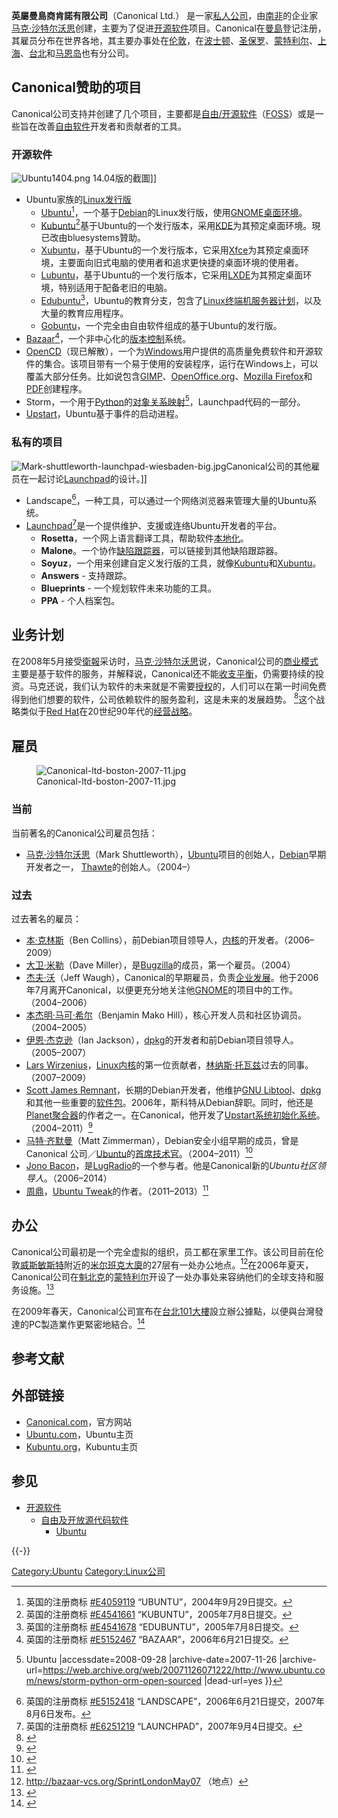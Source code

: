 {{NoteTA
|G1 = IT
|1 = zh-cn:科能软件有限公司;zh-tw:英屬曼島商肯諾有限公司
}}

{{Infobox company
|company_name  = 英屬曼島商肯諾有限公司<br>Canonical Ltd.<ref>英国的注册商标 [http://www.ipo.gov.uk/tm/t-find/t-find-number?trademark=E4059218 #E4059218]{{Dead link}} “CANONICAL”，2004年9月29日提交。</ref>
|company_logo  = [[File:Canonical_logo.svg|200px]] <!-- official logo has a white/transparent background -->
|company_type  = [[私人公司|私人有限公司]]
|genre         = [[软件|电脑软件]]
|foundation    = {{Startdate|2004|3|5}}
|founder       = [[马克·沙特尔沃思|马克·沙特尔沃思]]<br />{{link-en|简·西尔伯|Jane Silber}}
|location      = {{GBR}}[[伦敦|伦敦]][[米尔班克大厦|米尔班克大厦]]业务总部
|key_people    = [[马克·沙特尔沃思|马克·沙特尔沃思]]
|area_served   = 全球
|products      = [[Ubuntu|Ubuntu]], [[Launchpad|Launchpad]], [[Bazaar|Bazaar]], [[TheOpenCD|TheOpenCD]], [[Ubuntu_One|Ubuntu One]]
|revenue       = $3千万<ref>{{cite news |first=Ashlee |last=Vance |authorlink= |author= |coauthors= |url=http://www.nytimes.com/2009/01/11/business/11ubuntu.html?pagewanted=1&_r=1 |title=Ubuntu and its Leader Set Sights on the Mainstream |publisher=New York Times |date=2009-01-11 |accessdate=2010-04-28 |archive-date=2011-04-07 |archive-url=https://web.archive.org/web/20110407094408/http://www.nytimes.com/2009/01/11/business/11ubuntu.html?pagewanted=1&_r=1 |dead-url=no }}</ref>
|num_employees = 500+<ref name="about">{{cite web |publisher=Canonical Ltd |url=http://www.canonical.com/about-canonical |title=About Canonical |accessdate=2012-08-20 |quote=We've come a long way since our launch in 2004. We now have over 500 staff in more than 30 countries, and offices in London, Boston, Taipei, Montreal, Shanghai, São Paulo and the Isle of Man. |archive-url=https://www.webcitation.org/6HfYrPfEP?url=http://www.canonical.com/about-canonical |archive-date=2013-06-26 |dead-url=yes }}</ref> 
|subsid = Canonical Group Ltd <ref>{{cite web |url = http://wck2.companieshouse.gov.uk/9997671e24728571142fd0f173c68da2/compdetails |title = Canonical Group Limited |quote = Company No. 06870835 |publisher = Companies House |accessdate = 2010-01-07 |archive-date = 2014-07-14 |archive-url = https://web.archive.org/web/20140714230500/http://wck2.companieshouse.gov.uk/9997671e24728571142fd0f173c68da2/compdetails |dead-url = yes }}</ref><!-- formerly Fieldwave Ltd. (UK) -- seems to be about tax technicalities of operating in the UK --> <br />Canonical USA Inc.<br />科能（上海）软件科技有限公司<br />Canonical Brasil Ltda<br>Canonical Canada Ltd<br>英屬曼島商肯諾有限公司臺灣分公司 (Canonical Ltd Taiwan Br.)
|owner = [[马克·沙特尔沃思|马克·沙特尔沃思]]
|[[首席执行官|首席执行官]] = {{link-en|简·西尔伯|Jane Silber}}
|homepage = [http://www.canonical.com/ www.canonical.com]
}}

'''英屬曼島商肯諾有限公司'''（Canonical Ltd.） 是一家[[私人公司|私人公司]]，由[[南非|南非]]的企业家[[马克·沙特尔沃思|马克·沙特尔沃思]]创建，主要为了促进[[开源软件|开源软件]]项目。Canonical在[[曼島|曼島]]登记注册，其雇员分布在世界各地，其主要办事处在[[伦敦|伦敦]]，在[[波士顿|波士顿]]、[[圣保罗|圣保罗]]、[[蒙特利尔|蒙特利尔]]、[[上海|上海]]、[[台北市|台北]]和[[马恩岛|马恩岛]]也有分公司。

== Canonical赞助的项目 ==
Canonical公司支持并创建了几个项目，主要都是[[自由/开源软件|自由/开源软件]]（[[FOSS|FOSS]]）或是一些旨在改善[[自由软件|自由软件]]开发者和贡献者的工具。

=== 开源软件 ===
[[File:Ubuntu1404.png|thumb]] 14.04版的截圖]]
* Ubuntu家族的[[Linux套件列表|Linux发行版]]
**[[Ubuntu|Ubuntu]]<ref>英国的注册商标 [http://www.ipo.gov.uk/tm/t-find/t-find-number?trademark=E4059119 #E4059119]{{Dead link}} “UBUNTU”，2004年9月29日提交。</ref>，一个基于[[Debian|Debian]]的Linux发行版，使用[[GNOME|GNOME]][[桌面环境|桌面环境]]。
** [[Kubuntu|Kubuntu]]<ref>英国的注册商标 [http://www.ipo.gov.uk/tm/t-find/t-find-number?trademark=E4541661 #E4541661]{{Dead link}} “KUBUNTU”，2005年7月8日提交。</ref>基于Ubuntu的一个发行版本，采用[[KDE|KDE]]为其预定桌面环境。現已改由bluesystems贊助。
** [[Xubuntu|Xubuntu]]，基于Ubuntu的一个发行版本，它采用[[Xfce|Xfce]]为其预定桌面环境，主要面向旧式电脑的使用者和追求更快捷的桌面环境的使用者。
** [[Lubuntu|Lubuntu]]，基于Ubuntu的一个发行版本，它采用[[LXDE|LXDE]]为其预定桌面环境，特别适用于配备老旧的电脑。
** [[Edubuntu|Edubuntu]]<ref>英国的注册商标 [http://www.ipo.gov.uk/tm/t-find/t-find-number?trademark=E4541678 #E4541678]{{Dead link}} “EDUBUNTU”，2005年7月8日提交。</ref>，Ubuntu的教育分支，包含了[[Linux终端机服务器计划|Linux终端机服务器计划]]，以及大量的教育应用程序。
** [[Gobuntu|Gobuntu]]，一个完全由自由软件组成的基于Ubuntu的发行版。
* [[Bazaar|Bazaar]]<ref>英国的注册商标 [http://www.ipo.gov.uk/tm/t-find/t-find-number?trademark=E5152467 #E5152467]{{Dead link}} “BAZAAR”，2006年6月21日提交。</ref>，一个非中心化的[[版本控制|版本控制]]系统。
* [[OpenCD|OpenCD]]（现已解散），一个为[[Microsoft_Windows|Windows]]用户提供的高质量免费软件和开源软件的集合。该项目带有一个易于使用的安装程序，运行在Windows上，可以覆盖大部分任务。比如说包含[[GIMP|GIMP]]、[[OpenOffice.org|OpenOffice.org]]、[[Mozilla_Firefox|Mozilla Firefox]]和[[PDF|PDF]]创建程序。
* Storm，一个用于[[Python|Python]]的[[对象关系映射|对象关系映射]]<ref>{{Cite web |url=http://www.ubuntu.com/news/storm-python-orm-open-sourced |title=Canonical Releases Storm as Open Source {{!}}Ubuntu<!-- Bot generated title --> |accessdate=2008-09-28 |archive-date=2007-11-26 |archive-url=https://web.archive.org/web/20071126071222/http://www.ubuntu.com/news/storm-python-orm-open-sourced |dead-url=yes }}</ref>，Launchpad代码的一部分。
* [[Upstart|Upstart]]，Ubuntu基于事件的启动进程。

=== 私有的项目 ===
[[File:Mark-shuttleworth-launchpad-wiesbaden-big.jpg|thumb]]Canonical公司的其他雇员在一起讨论[[Launchpad|Launchpad]]的设计。]]
* Landscape<ref>英国的注册商标 [http://www.ipo.gov.uk/tm/t-find/t-find-number?trademark=E5152418 #E5152418] “LANDSCAPE”，2006年6月21日提交，2007年8月6日发布。</ref>，一种工具，可以通过一个网络浏览器来管理大量的Ubuntu系统。
*[[Launchpad_(網站)|Launchpad]]<ref>英国的注册商标 [http://www.ipo.gov.uk/tm/t-find/t-find-number?trademark=E6251219 #E6251219] “LAUNCHPAD”，2007年9月4日提交。</ref>是一个提供维护、支援或连络Ubuntu开发者的平台。
**'''Rosetta'''，一个网上语言翻译工具，帮助软件[[国际化与本地化|本地化]]。
** '''Malone'''。一个协作[[缺陷跟踪器|缺陷跟踪器]]，可以链接到其他缺陷跟踪器。
** '''Soyuz'''，一个用来创建自定义发行版的工具，就像[[Kubuntu|Kubuntu]]和[[Xubuntu|Xubuntu]]。
** '''Answers''' - 支持跟踪。
** '''Blueprints''' - 一个规划软件未来功能的工具。
** '''PPA''' - 个人档案包。

== 业务计划 ==
在2008年5月接受[[衛報|衛報]]采访时，[[马克·沙特尔沃思|马克·沙特尔沃思]]说，Canonical公司的[[商业模式|商业模式]]主要是基于软件的服务，并解释说，Canonical还不能[[收支平衡|收支平衡]]，仍需要持续的投资。马克还说，我们认为软件的未来就是不需要[[著作權|授权]]的，人们可以在第一时间免费得到他们想要的软件，公司依赖软件的服务盈利，这是未来的发展趋势。
<ref>{{cite news|last=Moody|first=Glyn|title=Linux is a platform for people, not just specialists|date=2008-05-22|accessdate=2008-05-23|url=http://www.guardian.co.uk/technology/2008/may/22/internet.software|publisher=[[The_Guardian|The Guardian]]|archive-date=2008-05-26|archive-url=https://web.archive.org/web/20080526013040/http://www.guardian.co.uk/technology/2008/may/22/internet.software|dead-url=no}}</ref>这个战略类似于[[Red_Hat|Red Hat]]在20世纪90年代的[[经营战略|经营战略]]。

== 雇员 ==
[[File:Canonical-ltd-boston-2007-11.jpg|thumb]]

=== 当前 ===

当前著名的Canonical公司雇员包括：

* [[马克·沙特尔沃思|马克·沙特尔沃思]]（Mark Shuttleworth），[[Ubuntu|Ubuntu]]项目的创始人，[[Debian|Debian]]早期开发者之一， [[Thawte|Thawte]]的创始人。（2004–）

=== 过去 ===
过去著名的雇员：
* [[本·克林斯|本·克林斯]]（Ben Collins），前Debian项目领导人，[[内核|内核]]的开发者。（2006–2009）
* [[大卫·米勒|大卫·米勒]]（Dave Miller），是[[Bugzilla|Bugzilla]]的成员，第一个雇员。（2004）
* [[杰夫·沃|杰夫·沃]]（Jeff Waugh），Canonical的早期雇员，负责[[企业发展|企业发展]]。他于2006年7月离开Canonical，以便更充分地关注他[[GNOME|GNOME]]的项目中的工作。（2004–2006）
* [[本杰明·马可·希尔|本杰明·马可·希尔]]（Benjamin Mako Hill），核心开发人员和社区协调员。（2004–2005）
* [[伊恩·杰克逊|伊恩·杰克逊]]（Ian Jackson），[[dpkg|dpkg]]的开发者和前Debian项目领导人。（2005–2007）
* [[Lars_Wirzenius|Lars Wirzenius]]，[[Linux内核|Linux内核]]的第一位贡献者，[[林纳斯·托瓦兹|林纳斯·托瓦兹]]过去的同事。（2007–2009）
* [[Scott_James_Remnant|Scott James Remnant]]，长期的Debian开发者，他维护[[GNU_Libtool|GNU Libtool]]、[[dpkg|dpkg]]和其他一些重要的[[软件包|软件包]]。2006年，斯科特从Debian辞职。同时，他还是[[Planet聚合器|Planet聚合器]]的作者之一。在Canonical，他开发了[[Upstart|Upstart]][[系统初始化系统|系统初始化系统]]。（2004–2011）<ref>{{cite web|last=Remnant|first=Scott James|url=http://netsplit.com/2011/01/11/leaving-canonical/|title=Leaving Canonical|accessdate=2011-01-22|deadurl=yes|archiveurl=https://web.archive.org/web/20110126075341/http://netsplit.com/2011/01/11/leaving-canonical/|archivedate=2011-01-26}}</ref>
* [[马特·齐默曼|马特·齐默曼]]（Matt Zimmerman），Debian安全小组早期的成员，曾是 Canonical 公司／[[Ubuntu|Ubuntu]]的[[首席技术官|首席技术官]]。（2004–2011）<ref>{{cite web |url=http://blog.canonical.com/?p=566 |title=Matt Zimmerman leaving Canonical |date=6 May 2011 |accessdate=2013-04-07 |archive-date=2011-06-04 |archive-url=https://web.archive.org/web/20110604134740/http://blog.canonical.com/?p=566 |dead-url=no }}</ref>
* [[Jono_Bacon|Jono Bacon]]，是[[LugRadio|LugRadio]]的一个参与者。他是Canonical新的''Ubuntu社区领导人''。（2006–2014）
* [[周鼎(程式员)|周鼎]]，[[Ubuntu_Tweak|Ubuntu Tweak]]的作者。（2011–2013）<ref>{{Cite web |url=http://os.51cto.com/art/201108/281538.htm |title=对话Ubuntu Tweak作者：站在用户的角度玩Linux |accessdate=2012-02-08 |archive-date=2011-10-09 |archive-url=https://web.archive.org/web/20111009083205/http://os.51cto.com/art/201108/281538.htm |dead-url=no }}</ref>

== 办公 ==
Canonical公司最初是一个完全虚拟的组织，员工都在家里工作。该公司目前在伦敦[[威斯敏斯特|威斯敏斯特]]附近的[[米尔班克大廈|米尔班克大廈]]的27层有一处办公地点。<ref>http://bazaar-vcs.org/SprintLondonMay07 {{Wayback|url=http://bazaar-vcs.org/SprintLondonMay07 |date=20090328112157 }} （地点）</ref>在2006年夏天，Canonical公司在[[魁北克|魁北克]]的[[蒙特利尔|蒙特利尔]]开设了一处办事处来容纳他们的全球支持和服务设施。<ref name="model">{{cite news | language =  | author = Stephen Shankland | coauthors =  | url = http://news.cnet.com/Canonical-seeks-profit-from-free-Ubuntu/2100-7344_3-6123249.html | title = Canonical seeks profit from free Ubuntu | work =  | publisher = CNET | pages =  | date = 2006年10月6日 | accessdate = 2007年10月19日 | archive-date = 2014年4月19日 | archive-url = https://web.archive.org/web/20140419054418/http://news.cnet.com/Canonical-seeks-profit-from-free-Ubuntu/2100-7344_3-6123249.html | dead-url = no }}</ref>

在2009年春天，Canonical公司宣布在[[台北|台北]][[台北101|101大樓]]設立辦公據點，以便與台灣發達的PC製造業作更緊密地結合。<ref>{{Cite web |url=http://www.ithome.com.tw/itadm/article.php?c=54673 |title=Canonical台北設點　Ubuntu與台灣製造業更緊密 |accessdate=2009-05-11 |archive-date=2009-05-01 |archive-url=https://web.archive.org/web/20090501110941/http://www.ithome.com.tw/itadm/article.php?c=54673 |dead-url=no }}</ref>

== 参考文献 ==
{{Reflist}}

== 外部链接 ==
* [http://www.canonical.com/ Canonical.com]{{Wayback|url=http://www.canonical.com/ |date=20080929041304 }}，官方网站
* [http://www.ubuntu.com/ Ubuntu.com]{{Wayback|url=http://www.ubuntu.com/ |date=20060824154750 }}，Ubuntu主页
* [http://www.kubuntu.org/ Kubuntu.org]{{WebCite|url=https://www.webcitation.org/61BhrYDqW?url=http://www.kubuntu.org/ |date=20110824230715 |dateformat=iso }}，Kubuntu主页

== 参见 ==
{{Portal box|自由软件|Linux}}
* [[开源软件|开源软件]]
** [[自由及开放源代码软件|自由及开放源代码软件]]
*** [[Ubuntu|Ubuntu]]

{{-}}
{{Ubuntu}}

[[Category:Ubuntu|Category:Ubuntu]]
[[Category:Linux公司|Category:Linux公司]]